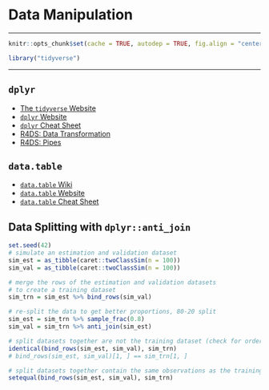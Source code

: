 # Data Manipulation

***

```r
knitr::opts_chunk$set(cache = TRUE, autodep = TRUE, fig.align = "center")
```

```r
library("tidyverse")
```

***

## `dplyr`

- [The `tidyverse` Website](https://www.tidyverse.org/packages/)
- [`dplyr` Website](https://dplyr.tidyverse.org/)
- [`dplyr` Cheat Sheet](https://github.com/rstudio/cheatsheets/blob/master/data-transformation.pdf)
- [R4DS: Data Transformation](https://r4ds.had.co.nz/transform.html)
- [R4DS: Pipes](https://r4ds.had.co.nz/pipes.html)

## `data.table`

- [`data.table` Wiki](https://github.com/Rdatatable/data.table/wiki)
- [`data.table` Website](https://rdatatable.gitlab.io/data.table/)
- [`data.table` Cheat Sheet](https://raw.githubusercontent.com/rstudio/cheatsheets/master/datatable.pdf)


## Data Splitting with `dplyr::anti_join`

```r
set.seed(42)
# simulate an estimation and validation dataset
sim_est = as_tibble(caret::twoClassSim(n = 100))
sim_val = as_tibble(caret::twoClassSim(n = 100))
```

```r
# merge the rows of the estimation and validation datasets 
# to create a training dataset
sim_trn = sim_est %>% bind_rows(sim_val)
```

```r
# re-split the data to get better proportions, 80-20 split
sim_est = sim_trn %>% sample_frac(0.8)
sim_val = sim_trn %>% anti_join(sim_est)
```

```r
# split datasets together are not the training dataset (check for order)
identical(bind_rows(sim_est, sim_val), sim_trn)
# bind_rows(sim_est, sim_val)[1, ] == sim_trn[1, ]
```

```r
# split datasets together contain the same observations as the training dataset
setequal(bind_rows(sim_est, sim_val), sim_trn)
```
